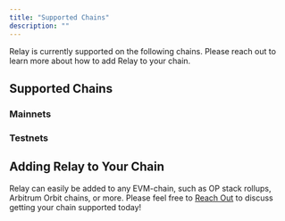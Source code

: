 ```yaml
---
title: "Supported Chains"
description: ""
---
```



Relay is currently supported on the following chains. Please reach out to learn more about how to add Relay to your chain.

## Supported Chains

### Mainnets

<Chains id="mainnetContracts" env="mainnets" />

### Testnets

<Chains id="testnetContracts" env="testnets" />

## Adding Relay to Your Chain

Relay can easily be added to any EVM-chain, such as OP stack rollups, Arbitrum Orbit chains, or more. Please feel free to [Reach Out](mailto:support@relay.link) to discuss getting your chain supported today!
